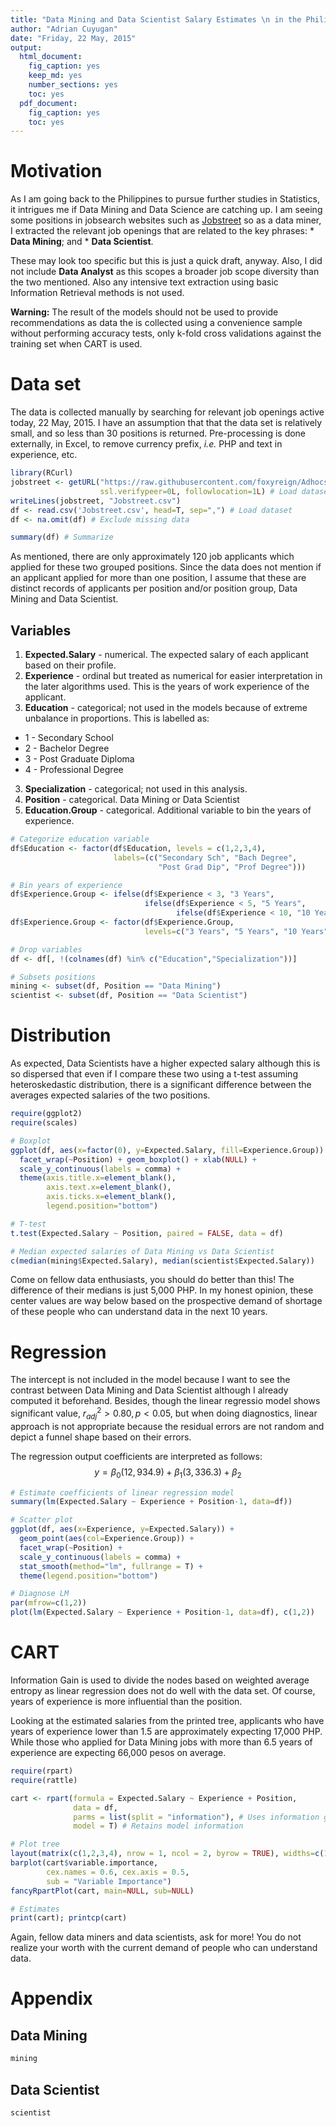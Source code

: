 ```yaml
---
title: "Data Mining and Data Scientist Salary Estimates \n in the Philippines"
author: "Adrian Cuyugan"
date: "Friday, 22 May, 2015"
output:
  html_document:
    fig_caption: yes
    keep_md: yes
    number_sections: yes
    toc: yes
  pdf_document:
    fig_caption: yes
    toc: yes
---
```


# Motivation

As I am going back to the Philippines to pursue further studies in Statistics, it intrigues me if Data Mining and Data Science are catching up. I am seeing some positions in jobsearch websites such as [Jobstreet](http://jobstreet.com) so as a data miner, I extracted the relevant job openings that are related to the key phrases:
* __Data Mining__; and
* __Data Scientist__.

These may look too specific but this is just a quick draft, anyway. Also, I did not include __Data Analyst__ as this scopes a broader job scope diversity than the two mentioned. Also any intensive text extraction using basic Information Retrieval methods is not used.

**Warning:** The result of the models should not be used to provide recommendations as data the is collected using a convenience sample without performing accuracy tests, only k-fold cross validations against the training set when CART is used.

# Data set

The data is collected manually by searching for relevant job openings active today, 22 May, 2015. I have an assumption that that the data set is relatively small, and so less than 30 positions is returned. Pre-processing is done externally, in Excel, to remove currency prefix, *i.e.* PHP and text in experience, etc.

```r
library(RCurl)
jobstreet <- getURL("https://raw.githubusercontent.com/foxyreign/Adhocs/master/Jobstreet.csv", 
                    ssl.verifypeer=0L, followlocation=1L) # Load dataset
writeLines(jobstreet, "Jobstreet.csv")
df <- read.csv('Jobstreet.csv', head=T, sep=",") # Load dataset
df <- na.omit(df) # Exclude missing data

summary(df) # Summarize
```

As mentioned, there are only approximately 120 job applicants which applied for these two grouped positions. Since the data does not mention if an applicant applied for more than one position, I assume that these are distinct records of applicants per position and/or position group, Data Mining and Data Scientist.

## Variables

1. **Expected.Salary** - numerical. The expected salary of each applicant based on their profile.
2. **Experience** - ordinal but treated as numerical for easier interpretation in the later algorithms used. This is the years of work experience of the applicant.
4. **Education** - categorical; not used in the models because of extreme unbalance in proportions. This is labelled as:
  * 1 - Secondary School
  * 2 - Bachelor Degree
  * 3 - Post Graduate Diploma
  * 4 - Professional Degree
3. **Specialization** - categorical; not used in this analysis. 
4. **Position** - categorical. Data Mining or Data Scientist
5. **Education.Group** - categorical. Additional variable to bin the years of experience.

```r
# Categorize education variable
df$Education <- factor(df$Education, levels = c(1,2,3,4), 
                       labels=(c("Secondary Sch", "Bach Degree", 
                                 "Post Grad Dip", "Prof Degree")))

# Bin years of experience
df$Experience.Group <- ifelse(df$Experience < 3, "3 Years", 
                              ifelse(df$Experience < 5, "5 Years",
                                     ifelse(df$Experience < 10, "10 Years", "+10 Years")))
df$Experience.Group <- factor(df$Experience.Group, 
                              levels=c("3 Years", "5 Years", "10 Years", "+10 Years"))

# Drop variables
df <- df[, !(colnames(df) %in% c("Education","Specialization"))]

# Subsets positions
mining <- subset(df, Position == "Data Mining")
scientist <- subset(df, Position == "Data Scientist")
```

# Distribution

As expected, Data Scientists have a higher expected salary although this is so dispersed that even if I compare these two using a t-test assuming heteroskedastic distribution, there is a significant difference between the averages expected salaries of the two positions. 

```r
require(ggplot2)
require(scales)

# Boxplot
ggplot(df, aes(x=factor(0), y=Expected.Salary, fill=Experience.Group)) + 
  facet_wrap(~Position) + geom_boxplot() + xlab(NULL) + 
  scale_y_continuous(labels = comma) + 
  theme(axis.title.x=element_blank(),
        axis.text.x=element_blank(),
        axis.ticks.x=element_blank(),
        legend.position="bottom")

# T-test
t.test(Expected.Salary ~ Position, paired = FALSE, data = df)
```

```r
# Median expected salaries of Data Mining vs Data Scientist
c(median(mining$Expected.Salary), median(scientist$Expected.Salary))
```

Come on fellow data enthusiasts, you should do better than this! The difference of their medians is just 5,000 PHP. In my honest opinion, these center values are way below based on the prospective demand of shortage of these people who can understand data in the next 10 years.

# Regression

The intercept is not included in the model because I want to see the contrast between Data Mining and Data Scientist although I already computed it beforehand. Besides, though the linear regressio model shows significant value, $r_{adj}^{2}>0.80, p<0.05$, but when doing diagnostics, linear approach is not appropriate because the residual errors are not random and depict a funnel shape based on their errors.

The regression output coefficients are interpreted as follows:
$$y = \beta_{0}(12,934.9) + \beta_{1}(3,336.3) + \beta_{2}$$

```r
# Estimate coefficients of linear regression model
summary(lm(Expected.Salary ~ Experience + Position-1, data=df))

# Scatter plot
ggplot(df, aes(x=Experience, y=Expected.Salary)) + 
  geom_point(aes(col=Experience.Group)) + 
  facet_wrap(~Position) + 
  scale_y_continuous(labels = comma) + 
  stat_smooth(method="lm", fullrange = T) + 
  theme(legend.position="bottom")

# Diagnose LM
par(mfrow=c(1,2))
plot(lm(Expected.Salary ~ Experience + Position-1, data=df), c(1,2))
```

# CART

Information Gain is used to divide the nodes based on weighted average entropy as linear regression does not do well with the data set. Of course, years of experience is more influential than the position. 

Looking at the estimated salaries from the printed tree, applicants who have years of experience lower than 1.5 are approximately expecting 17,000 PHP. While those who applied for Data Mining jobs with more than 6.5 years of experience are expecting 66,000 pesos on average.

```r
require(rpart)
require(rattle)

cart <- rpart(formula = Expected.Salary ~ Experience + Position, 
              data = df, 
              parms = list(split = "information"), # Uses information gain
              model = T) # Retains model information

# Plot tree
layout(matrix(c(1,2,3,4), nrow = 1, ncol = 2, byrow = TRUE), widths=c(1.5,2.5)) 
barplot(cart$variable.importance, 
        cex.names = 0.6, cex.axis = 0.5,
        sub = "Variable Importance") 
fancyRpartPlot(cart, main=NULL, sub=NULL)

# Estimates
print(cart); printcp(cart)
```

Again, fellow data miners and data scientists, ask for more! You do not realize your worth with the current demand of people who can understand data.

# Appendix

## Data Mining
```r
mining
```

## Data Scientist
```r
scientist
```